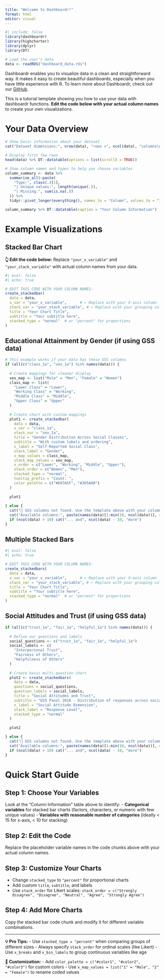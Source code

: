 ```yaml
---
title: "Welcome to Dashboardr!"
format: html
editor: visual
---
```


```r
#| include: false
library(dashboardr)
library(highcharter)
library(dplyr)
library(DT)

# Load the user's data
data <- readRDS("dashboard_data.rds")
```

Dashboardr enables you to visualize data in a clean and straightforward way. It makes it easy to create beautiful dashboards, especially when you have little experience with R. To learn more about Dashboardr, check out our [GitHub](https://github.com/favstats/dashboardr).

This is a tutorial template showing you how to use your data with dashboardr functions. **Edit the code below with your actual column names** to create your own visualizations.

# Your Data Overview

```r
# Show basic information about your dataset
cat("Dataset dimensions:", nrow(data), "rows ×", ncol(data), "columns\n\n")

# Display first few rows
head(data) %>% DT::datatable(options = list(scrollX = TRUE))
```

```r
# Show column names and types to help you choose variables
column_summary <- data %>%
  summarise_all(~paste(
    "Type:", class(.)[1], 
    "| Unique values:", length(unique(.)),
    "| Missing:", sum(is.na(.))
  )) %>%
  tidyr::pivot_longer(everything(), names_to = "Column", values_to = "Info")

column_summary %>% DT::datatable(caption = "Your Column Information")
```

# Example Visualizations

## Stacked Bar Chart

**👆 Edit the code below:** Replace `"your_x_variable"` and `"your_stack_variable"` with actual column names from your data.

```r
#| eval: false
#| echo: true

# EDIT THIS CODE WITH YOUR COLUMN NAMES:
create_stackedbar(
  data = data,
  x_var = "your_x_variable",      # ← Replace with your X-axis column
  stack_var = "your_stack_variable", # ← Replace with your grouping column
  title = "Your Chart Title",
  subtitle = "Your subtitle here",
  stacked_type = "normal"  # or "percent" for proportions
)
```

## Educational Attainment by Gender (if using GSS data)

```r
# This example works if your data has these GSS columns
if (all(c("class_1a", "sex_1a") %in% names(data))) {
  
  # Create mappings for cleaner display
  sex_map <- list("Male" = "Men", "Female" = "Women")
  class_map <- list(
    "Lower Class" = "Lower",
    "Working Class" = "Working", 
    "Middle Class" = "Middle",
    "Upper Class" = "Upper"
  )
  
  # Create chart with custom mappings
  plot1 <- create_stackedbar(
    data = data,
    x_var = "class_1a",
    stack_var = "sex_1a",
    title = "Gender Distribution Across Social Classes",
    subtitle = "With custom labels and ordering",
    x_label = "Self-Reported Social Class",
    stack_label = "Gender",
    x_map_values = class_map,
    stack_map_values = sex_map,
    x_order = c("Lower", "Working", "Middle", "Upper"),
    stack_order = c("Women", "Men"),
    stacked_type = "normal",
    tooltip_prefix = "Count: ",
    color_palette = c("#E07A5F", "#3D5A80")
  )
  
  plot1
  
} else {
  cat("📝 GSS columns not found. Use the template above with your column names!\n")
  cat("Available columns:", paste(names(data)[1:min(10, ncol(data))], collapse = ", "))
  if (ncol(data) > 10) cat("... and", ncol(data) - 10, "more")
}
```

## Multiple Stacked Bars

```r
#| eval: false
#| echo: true

# EDIT THIS CODE WITH YOUR COLUMN NAMES:
create_stackedbars(
  data = data,
  x_var = "your_x_variable",      # ← Replace with your X-axis column
  stack_var = "your_stack_variable", # ← Replace with your grouping column
  title = "Your Chart Title",
  subtitle = "Your subtitle here",
  stacked_type = "normal"  # or "percent" for proportions
)
```

## Social Attitudes and Trust (if using GSS data)

```r
if (all(c("trust_1a", "fair_1a", "helpful_1a") %in% names(data))) {
  
  # Define our questions and labels
  social_questions <- c("trust_1a", "fair_1a", "helpful_1a")
  social_labels <- c(
    "Interpersonal Trust",
    "Fairness of Others", 
    "Helpfulness of Others"
  )
  
  # Create basic multi-question chart
  plot2 <- create_stackedbars(
    data = data,
    questions = social_questions,
    question_labels = social_labels,
    title = "Social Attitudes and Trust",
    subtitle = "GSS Panel 2016 - Distribution of responses across social attitude questions",
    x_label = "Social Attitude Dimension",
    stack_label = "Response Level",
    stacked_type = "normal"
  )
  
  plot2

} else {
  cat("📝 GSS columns not found. Use the template above with your column names!\n")
  cat("Available columns:", paste(names(data)[1:min(10, ncol(data))], collapse = ", "))
  if (ncol(data) > 10) cat("... and", ncol(data) - 10, "more")
}
```

# Quick Start Guide

## Step 1: Choose Your Variables

Look at the "Column Information" table above to identify: - **Categorical variables** for stacked bar charts (factors, characters, or numeric with few unique values) - **Variables with reasonable number of categories** (ideally \< 15 for x-axis, \< 10 for stacking)

## Step 2: Edit the Code

Replace the placeholder variable names in the code chunks above with your actual column names.

## Step 3: Customize Your Charts

-   Change `stacked_type` to `"percent"` for proportional charts
-   Add custom `title`, `subtitle`, and labels
-   Use `stack_order` for Likert scales: `stack_order = c("Strongly Disagree", "Disagree", "Neutral", "Agree", "Strongly Agree")`

## Step 4: Add More Charts

Copy the stacked bar code chunk and modify it for different variable combinations.

------------------------------------------------------------------------

**💡 Pro Tips:** - Use `stacked_type = "percent"` when comparing groups of different sizes - Always specify `stack_order` for ordinal scales (like Likert) - Use `x_breaks` and `x_bin_labels` to group continuous variables like age

**🎨 Customization:** - Add `color_palette = c("#color1", "#color2", "#color3")` for custom colors - Use `x_map_values = list("1" = "Male", "2" = "Female")` to rename coded values
